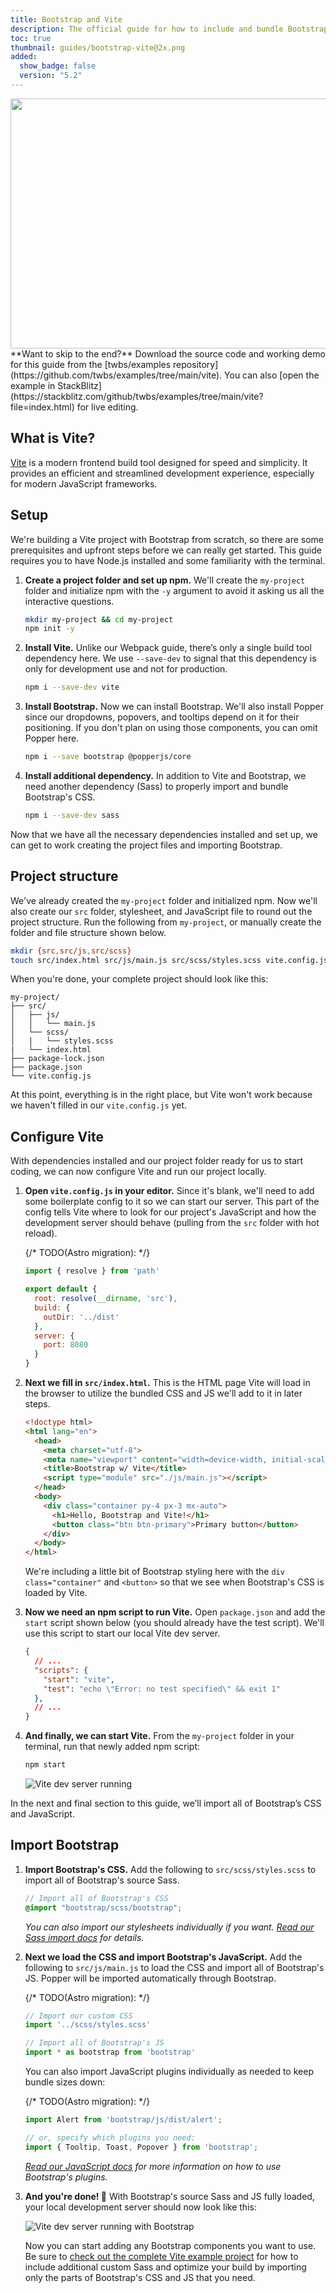 ```yaml
---
title: Bootstrap and Vite
description: The official guide for how to include and bundle Bootstrap's CSS and JavaScript in your project using Vite.
toc: true
thumbnail: guides/bootstrap-vite@2x.png
added:
  show_badge: false
  version: "5.2"
---
```


<img class="d-block mx-auto mb-4 img-fluid rounded-3" srcset="/docs/[[config:docs_version]]/assets/img/guides/bootstrap-vite.png, /docs/[[config:docs_version]]/assets/img/guides/bootstrap-vite@2x.png 2x" src="/docs/[[config:docs_version]]/assets/img/guides/bootstrap-vite.png" width="800" height="400" alt="" />

<Callout>
**Want to skip to the end?** Download the source code and working demo for this guide from the [twbs/examples repository](https://github.com/twbs/examples/tree/main/vite). You can also [open the example in StackBlitz](https://stackblitz.com/github/twbs/examples/tree/main/vite?file=index.html) for live editing.
</Callout>

## What is Vite?

[Vite](https://vite.dev/) is a modern frontend build tool designed for speed and simplicity. It provides an efficient and streamlined development experience, especially for modern JavaScript frameworks.

## Setup

We're building a Vite project with Bootstrap from scratch, so there are some prerequisites and upfront steps before we can really get started. This guide requires you to have Node.js installed and some familiarity with the terminal.

1. **Create a project folder and set up npm.** We'll create the `my-project` folder and initialize npm with the `-y` argument to avoid it asking us all the interactive questions.

   ```sh
   mkdir my-project && cd my-project
   npm init -y
   ```

2. **Install Vite.** Unlike our Webpack guide, there’s only a single build tool dependency here. We use `--save-dev` to signal that this dependency is only for development use and not for production.

   ```sh
   npm i --save-dev vite
   ```

3. **Install Bootstrap.** Now we can install Bootstrap. We'll also install Popper since our dropdowns, popovers, and tooltips depend on it for their positioning. If you don't plan on using those components, you can omit Popper here.

   ```sh
   npm i --save bootstrap @popperjs/core
   ```

4. **Install additional dependency.** In addition to Vite and Bootstrap, we need another dependency (Sass) to properly import and bundle Bootstrap's CSS.

   ```sh
   npm i --save-dev sass
   ```

Now that we have all the necessary dependencies installed and set up, we can get to work creating the project files and importing Bootstrap.

## Project structure

We've already created the `my-project` folder and initialized npm. Now we'll also create our `src` folder, stylesheet, and JavaScript file to round out the project structure. Run the following from `my-project`, or manually create the folder and file structure shown below.

```sh
mkdir {src,src/js,src/scss}
touch src/index.html src/js/main.js src/scss/styles.scss vite.config.js
```

When you're done, your complete project should look like this:

```text
my-project/
├── src/
│   ├── js/
│   │   └── main.js
│   └── scss/
│   |   └── styles.scss
|   └── index.html
├── package-lock.json
├── package.json
└── vite.config.js
```

At this point, everything is in the right place, but Vite won't work because we haven't filled in our `vite.config.js` yet.

## Configure Vite

With dependencies installed and our project folder ready for us to start coding, we can now configure Vite and run our project locally.

1. **Open `vite.config.js` in your editor.** Since it's blank, we'll need to add some boilerplate config to it so we can start our server. This part of the config tells Vite where to look for our project's JavaScript and how the development server should behave (pulling from the `src` folder with hot reload).

   {/* TODO(Astro migration): <!-- eslint-skip --> */}
   ```js
   import { resolve } from 'path'

   export default {
     root: resolve(__dirname, 'src'),
     build: {
       outDir: '../dist'
     },
     server: {
       port: 8080
     }
   }
   ```

2. **Next we fill in `src/index.html`.** This is the HTML page Vite will load in the browser to utilize the bundled CSS and JS we'll add to it in later steps.

   ```html
   <!doctype html>
   <html lang="en">
     <head>
       <meta charset="utf-8">
       <meta name="viewport" content="width=device-width, initial-scale=1">
       <title>Bootstrap w/ Vite</title>
       <script type="module" src="./js/main.js"></script>
     </head>
     <body>
       <div class="container py-4 px-3 mx-auto">
         <h1>Hello, Bootstrap and Vite!</h1>
         <button class="btn btn-primary">Primary button</button>
       </div>
     </body>
   </html>
   ```

   We're including a little bit of Bootstrap styling here with the `div class="container"` and `<button>` so that we see when Bootstrap's CSS is loaded by Vite.

3. **Now we need an npm script to run Vite.** Open `package.json` and add the `start` script shown below (you should already have the test script). We'll use this script to start our local Vite dev server.

   ```json
   {
     // ...
     "scripts": {
       "start": "vite",
       "test": "echo \"Error: no test specified\" && exit 1"
     },
     // ...
   }
   ```

4. **And finally, we can start Vite.** From the `my-project` folder in your terminal, run that newly added npm script:

   ```sh
   npm start
   ```

   <img class="img-fluid" src="/docs/[[config:docs_version]]/assets/img/guides/vite-dev-server.png" alt="Vite dev server running" />

In the next and final section to this guide, we’ll import all of Bootstrap’s CSS and JavaScript.

## Import Bootstrap

1. **Import Bootstrap's CSS.** Add the following to `src/scss/styles.scss` to import all of Bootstrap's source Sass.

   ```scss
   // Import all of Bootstrap's CSS
   @import "bootstrap/scss/bootstrap";
   ```

   *You can also import our stylesheets individually if you want. [Read our Sass import docs]([[docsref:/customize/sass#importing]]) for details.*

3. **Next we load the CSS and import Bootstrap's JavaScript.** Add the following to `src/js/main.js` to load the CSS and import all of Bootstrap's JS. Popper will be imported automatically through Bootstrap.

   {/* TODO(Astro migration): <!-- eslint-skip --> */}
   ```js
   // Import our custom CSS
   import '../scss/styles.scss'

   // Import all of Bootstrap's JS
   import * as bootstrap from 'bootstrap'
   ```

   You can also import JavaScript plugins individually as needed to keep bundle sizes down:

   {/* TODO(Astro migration): <!-- eslint-skip --> */}
   ```js
   import Alert from 'bootstrap/js/dist/alert';

   // or, specify which plugins you need:
   import { Tooltip, Toast, Popover } from 'bootstrap';
   ```

   *[Read our JavaScript docs]([[docsref:/getting-started/javascript/]]) for more information on how to use Bootstrap's plugins.*

4. **And you're done! 🎉** With Bootstrap's source Sass and JS fully loaded, your local development server should now look like this:

   <img class="img-fluid" src="/docs/[[config:docs_version]]/assets/img/guides/vite-dev-server-bootstrap.png" alt="Vite dev server running with Bootstrap" />

   Now you can start adding any Bootstrap components you want to use. Be sure to [check out the complete Vite example project](https://github.com/twbs/examples/tree/main/vite) for how to include additional custom Sass and optimize your build by importing only the parts of Bootstrap's CSS and JS that you need.

<GuideFooter />
